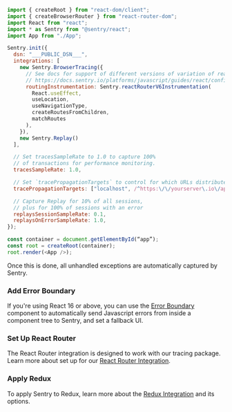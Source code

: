 ```javascript
import { createRoot } from "react-dom/client";
import { createBrowserRouter } from "react-router-dom";
import React from "react";
import * as Sentry from "@sentry/react";
import App from "./App";

Sentry.init({
  dsn: "___PUBLIC_DSN___",
  integrations: [
    new Sentry.BrowserTracing({
      // See docs for support of different versions of variation of react router
      // https://docs.sentry.io/platforms/javascript/guides/react/configuration/integrations/react-router/
      routingInstrumentation: Sentry.reactRouterV6Instrumentation(
        React.useEffect,
        useLocation,
        useNavigationType,
        createRoutesFromChildren,
        matchRoutes
      ),
    }),
    new Sentry.Replay()
  ],

  // Set tracesSampleRate to 1.0 to capture 100%
  // of transactions for performance monitoring.
  tracesSampleRate: 1.0,

  // Set `tracePropagationTargets` to control for which URLs distributed tracing should be enabled
  tracePropagationTargets: ["localhost", /^https:\/\/yourserver\.io\/api/],

  // Capture Replay for 10% of all sessions,
  // plus for 100% of sessions with an error
  replaysSessionSampleRate: 0.1,
  replaysOnErrorSampleRate: 1.0,
});

const container = document.getElementById(“app”);
const root = createRoot(container);
root.render(<App />);
```

Once this is done, all unhandled exceptions are automatically captured by Sentry.

### Add Error Boundary

If you're using React 16 or above, you can use the [Error Boundary](features/error-boundary/) component to automatically send Javascript errors from inside a component tree to Sentry, and set a fallback UI.

### Set Up React Router

The React Router integration is designed to work with our tracing package. Learn more about set up for our [React Router Integration](configuration/integrations/react-router/).

### Apply Redux

To apply Sentry to Redux, learn more about the [Redux Integration](configuration/integrations/redux/) and its options.
